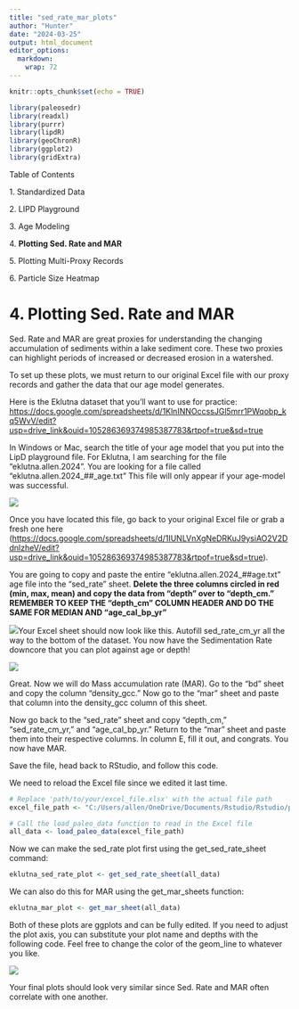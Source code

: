 ```yaml
---
title: "sed_rate_mar_plots"
author: "Hunter"
date: "2024-03-25"
output: html_document
editor_options: 
  markdown: 
    wrap: 72
---
```


```r
knitr::opts_chunk$set(echo = TRUE)
```

```r
library(paleosedr)
library(readxl)
library(purrr)
library(lipdR)
library(geoChronR)
library(ggplot2)
library(gridExtra)
```

Table of Contents

1\. Standardized Data

2\. LIPD Playground

3\. Age Modeling

4\. **Plotting Sed. Rate and MAR**

5\. Plotting Multi-Proxy Records

6\. Particle Size Heatmap

# 4. Plotting Sed. Rate and MAR

Sed. Rate and MAR are great proxies for understanding the changing
accumulation of sediments within a lake sediment core. These two proxies
can highlight periods of increased or decreased erosion in a watershed.

To set up these plots, we must return to our original Excel file with
our proxy records and gather the data that our age model generates.

Here is the Eklutna dataset that you'll want to use for practice:
<https://docs.google.com/spreadsheets/d/1KlnINNOccssJGl5mrr1PWqobp_kq5WvV/edit?usp=drive_link&ouid=105286369374985387783&rtpof=true&sd=true>

In Windows or Mac, search the title of your age model that you put into
the LipD playground file. For Eklutna, I am searching for the file
"eklutna.allen.2024". You are looking for a file called
"eklutna.allen.2024\_##\_age.txt" This file will only appear if your
age-model was successful.

![](images/mar_plotting_2.png)

Once you have located this file, go back to your original Excel file or
grab a fresh one here
(<https://docs.google.com/spreadsheets/d/1IUNLVnXgNeDRKuJ9ysiAO2V2DdnlzheV/edit?usp=drive_link&ouid=105286369374985387783&rtpof=true&sd=true>).

You are going to copy and paste the entire
"eklutna.allen.2024\_##age.txt" age file into the "sed_rate" sheet.
**Delete the three columns circled in red (min, max, mean) and copy the
data from "depth" over to "depth_cm." REMEMBER TO KEEP THE "depth_cm"
COLUMN HEADER AND DO THE SAME FOR MEDIAN AND "age_cal_bp_yr"**

![](images/mar_plotting_.png)Your Excel sheet should now look like this.
Autofill sed_rate_cm_yr all the way to the bottom of the dataset. You
now have the Sedimentation Rate downcore that you can plot against age
or depth!

![](images/mar_plotting_1.png)

Great. Now we will do Mass accumulation rate (MAR). Go to the "bd" sheet
and copy the column "density_gcc." Now go to the "mar" sheet and paste
that column into the density_gcc column of this sheet.

Now go back to the "sed_rate" sheet and copy "depth_cm,"
"sed_rate_cm_yr," and "age_cal_bp_yr." Return to the "mar" sheet and
paste them into their respective columns. In column E, fill it out, and
congrats. You now have MAR.

Save the file, head back to RStudio, and follow this code.

We need to reload the Excel file since we edited it last time.

```r
# Replace 'path/to/your/excel_file.xlsx' with the actual file path
excel_file_path <- "C:/Users/allen/OneDrive/Documents/Rstudio/Rstudio/paleosedr/extdata/2024.03.24_eklutna_compilation.xlsx"

# Call the load_paleo_data function to read in the Excel file
all_data <- load_paleo_data(excel_file_path)
```

Now we can make the sed_rate plot first using the get_sed_rate_sheet
command:

```r
eklutna_sed_rate_plot <- get_sed_rate_sheet(all_data)
```

We can also do this for MAR using the get_mar_sheets function:

```r
eklutna_mar_plot <- get_mar_sheet(all_data)
```

Both of these plots are ggplots and can be fully edited. If you need to
adjust the plot axis, you can substitute your plot name and depths with
the following code. Feel free to change the color of the geom_line to
whatever you like.

![](images/sed%20rate%20and%20MAR.png)

Your final plots should look very similar since Sed. Rate and MAR often
correlate with one another.

